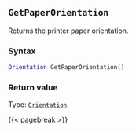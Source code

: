 ## `GetPaperOrientation`

Returns the printer paper orientation.

### Syntax {-}

``` .lua
Orientation GetPaperOrientation()
```


### Return value {-}

Type: [`Orientation`](#orientation)


{{< pagebreak >}}